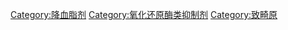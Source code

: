 {{Commonscat|Statins}}

[[Category:降血脂剂|Category:降血脂剂]]
[[Category:氧化还原酶类抑制剂|Category:氧化还原酶类抑制剂]]
[[Category:致畸原|Category:致畸原]]